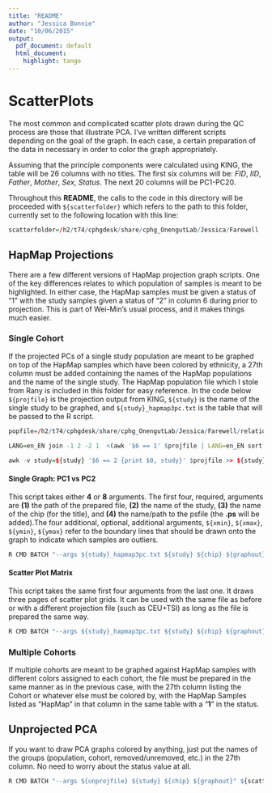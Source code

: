 ```yaml
---
title: "README"
author: "Jessica Bonnie"
date: "10/06/2015"
output:
  pdf_document: default
  html_document:
    highlight: tango
---
```



# ScatterPlots

The most common and complicated scatter plots drawn during the QC process are those that illustrate PCA. I've written different scripts depending on the goal of the graph. In each case, a certain preparation of the data in necessary in order to color the graph appropriately.

Assuming that the principle components were calculated using KING, the table will be 26 columns with no titles. The first six columns will be: *FID*, *IID*, *Father*, *Mother*, *Sex*, *Status*. The next 20 columns will be PC1-PC20.

Throughout this **README**, the calls to the code in this directory will be proceeded with `${scatterfolder}` which refers to the path to this folder, currently set to the following location with this line:
```r
scatterfolder=/h2/t74/cphgdesk/share/cphg_OnengutLab/Jessica/Farewell
```
## HapMap Projections
There are a few different versions of HapMap projection graph scripts. One of the key differences relates to which population of samples is meant to be highlighted. In either case, the HapMap samples must be given a status of "1" with the study samples given a status of "2" in column 6 during prior to projection. This is part of Wei-Min's usual process, and it makes things much easier.

### Single Cohort
If the projected PCs of a single study population are meant to be graphed on top of the HapMap samples which have been colored by ethnicity, a 27th column must be added containing the names of the HapMap populations and the name of the single study. The HapMap population file which I stole from Rany is included in this folder for easy reference. In the code below `${projfile}` is the projection output from KING, `${study}` is the name of the single study to be graphed, and `${study}_hapmap3pc.txt` is the table that will be passed to the R script.

```r
popfile=/h2/t74/cphgdesk/share/cphg_OnengutLab/Jessica/Farewell/relationships_w_pops_041510.txt

LANG=en_EN join -1 2 -2 1  <(awk '$6 == 1' $projfile | LANG=en_EN sort -k2,2) <(awk '{print $2,$7}' ${popfile} | LANG=en_EN sort -k1,1 )  > ${study}_hapmap3pc.txt

awk -v study=${study} '$6 == 2 {print $0, study}' $projfile >> ${study}_hapmap3pc.txt
```

#### Single Graph: PC1 vs PC2
This script takes either **4** or **8** arguments. The first four, required, arguments are **(1)** the path of the prepared file, **(2)** the name of the study, **(3)** the name of the chip (for the title), and **(4)** the name/path to the psfile (the **.ps** will be added).The four additional, optional, additional arguments, `${xmin}`, `${xmax}`, `${ymin}`, `${ymax}` refer to the boundary lines that should be drawn onto the graph to indicate which samples are outliers.
```r
R CMD BATCH "--args ${study}_hapmap3pc.txt ${study} ${chip} ${graphout} ${xmin} ${xmax} ${ymin} ${ymax}" ${scatterfolder}/PCA_PLOTTER_JB.R
```


#### Scatter Plot Matrix
This script takes the same first four arguments from the last one. It draws three pages of scatter plot grids. It can be used with the same file as before or with a different projection file (such as CEU+TSI) as long as the file is prepared the same way.
```r
R CMD BATCH "--args ${study}_hapmap3pc.txt ${study} ${chip} ${graphout}" ${scatterfolder}/PCA_SCATTER_JB_grid.R

```

### Multiple Cohorts

If multiple cohorts are meant to be graphed against HapMap samples with different colors assigned to each cohort, the file must be prepared in the same manner as in the previous case, with the 27th column listing the Cohort or whatever else must be colored by, with the HapMap Samples listed as "HapMap" in that column in the same table with a "**1**" in the status.

## Unprojected PCA

If you want to draw PCA graphs colored by anything, just put the names of the groups (population, cohort, removed/unremoved, etc.) in the 27th column. No need to worry about the status value at all. 
```r
R CMD BATCH "--args ${unprojfile} ${study} ${chip} ${graphout}" ${scatterfolder}/PCA_SCATTER_PLAIN.R

```

